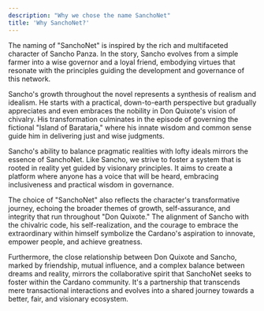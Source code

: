 ```yaml
---
description: "Why we chose the name SanchoNet"
title: 'Why SanchoNet?'
---
```


The naming of "SanchoNet" is inspired by the rich and multifaceted character of Sancho Panza. In the story, Sancho evolves from a simple farmer into a wise governor 
and a loyal friend, embodying virtues that resonate with the principles guiding the development and governance of this network.

Sancho's growth throughout the novel represents a synthesis of realism and idealism. He starts with a practical, down-to-earth perspective but gradually appreciates and 
even embraces the nobility in Don Quixote's vision of chivalry. His transformation culminates in the episode of governing the fictional "Island of Barataria," where his innate 
wisdom and common sense guide him in delivering just and wise judgments.

Sancho's ability to balance pragmatic realities with lofty ideals mirrors the essence of SanchoNet. Like Sancho, we strive to foster a system that is rooted in reality 
yet guided by visionary principles. It aims to create a platform where anyone has a voice that will be heard, embracing inclusiveness and practical wisdom in governance.

The choice of "SanchoNet" also reflects the character's transformative journey, echoing the broader themes of growth, self-assurance, and integrity that run throughout 
"Don Quixote." The alignment of Sancho with the chivalric code, his self-realization, and the courage to embrace the extraordinary within himself symbolize the Cardano's 
aspiration to innovate, empower people, and achieve greatness.

Furthermore, the close relationship between Don Quixote and Sancho, marked by friendship, mutual influence, and a complex balance between dreams and reality, mirrors the
collaborative spirit that SanchoNet seeks to foster within the Cardano community. It's a partnership that transcends mere transactional interactions and evolves into a shared 
journey towards a better, fair, and visionary ecosystem.